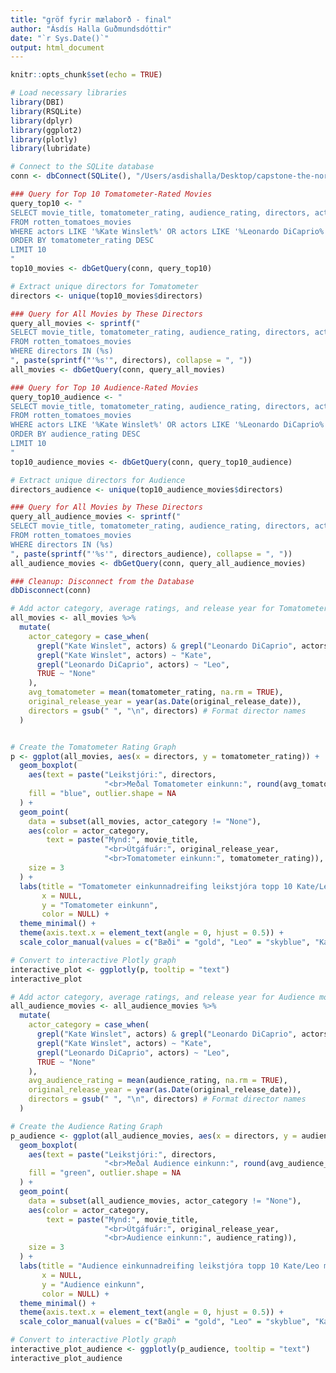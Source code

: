 ```yaml
---
title: "gröf fyrir mælaborð - final"
author: "Ásdís Halla Guðmundsdóttir"
date: "`r Sys.Date()`"
output: html_document
---
```


```r
knitr::opts_chunk$set(echo = TRUE)
```

```r
# Load necessary libraries
library(DBI)
library(RSQLite)
library(dplyr)
library(ggplot2)
library(plotly)
library(lubridate)

# Connect to the SQLite database
conn <- dbConnect(SQLite(), "/Users/asdishalla/Desktop/capstone-the-north/data/rotten_tomatoes.db")

### Query for Top 10 Tomatometer-Rated Movies
query_top10 <- "
SELECT movie_title, tomatometer_rating, audience_rating, directors, actors, original_release_date
FROM rotten_tomatoes_movies
WHERE actors LIKE '%Kate Winslet%' OR actors LIKE '%Leonardo DiCaprio%'
ORDER BY tomatometer_rating DESC
LIMIT 10
"
top10_movies <- dbGetQuery(conn, query_top10)

# Extract unique directors for Tomatometer
directors <- unique(top10_movies$directors)

### Query for All Movies by These Directors
query_all_movies <- sprintf("
SELECT movie_title, tomatometer_rating, audience_rating, directors, actors, original_release_date
FROM rotten_tomatoes_movies
WHERE directors IN (%s)
", paste(sprintf("'%s'", directors), collapse = ", "))
all_movies <- dbGetQuery(conn, query_all_movies)

### Query for Top 10 Audience-Rated Movies
query_top10_audience <- "
SELECT movie_title, tomatometer_rating, audience_rating, directors, actors, original_release_date
FROM rotten_tomatoes_movies
WHERE actors LIKE '%Kate Winslet%' OR actors LIKE '%Leonardo DiCaprio%'
ORDER BY audience_rating DESC
LIMIT 10
"
top10_audience_movies <- dbGetQuery(conn, query_top10_audience)

# Extract unique directors for Audience
directors_audience <- unique(top10_audience_movies$directors)

### Query for All Movies by These Directors
query_all_audience_movies <- sprintf("
SELECT movie_title, tomatometer_rating, audience_rating, directors, actors, original_release_date
FROM rotten_tomatoes_movies
WHERE directors IN (%s)
", paste(sprintf("'%s'", directors_audience), collapse = ", "))
all_audience_movies <- dbGetQuery(conn, query_all_audience_movies)

### Cleanup: Disconnect from the Database
dbDisconnect(conn)

```

```r
# Add actor category, average ratings, and release year for Tomatometer movies
all_movies <- all_movies %>%
  mutate(
    actor_category = case_when(
      grepl("Kate Winslet", actors) & grepl("Leonardo DiCaprio", actors) ~ "Bæði",
      grepl("Kate Winslet", actors) ~ "Kate",
      grepl("Leonardo DiCaprio", actors) ~ "Leo",
      TRUE ~ "None"
    ),
    avg_tomatometer = mean(tomatometer_rating, na.rm = TRUE),
    original_release_year = year(as.Date(original_release_date)),
    directors = gsub(" ", "\n", directors) # Format director names
  )


# Create the Tomatometer Rating Graph
p <- ggplot(all_movies, aes(x = directors, y = tomatometer_rating)) +
  geom_boxplot(
    aes(text = paste("Leikstjóri:", directors,
                     "<br>Meðal Tomatometer einkunn:", round(avg_tomatometer, 1))),
    fill = "blue", outlier.shape = NA
  ) +
  geom_point(
    data = subset(all_movies, actor_category != "None"),
    aes(color = actor_category, 
        text = paste("Mynd:", movie_title, 
                     "<br>Útgáfuár:", original_release_year, 
                     "<br>Tomatometer einkunn:", tomatometer_rating)),
    size = 3
  ) +
  labs(title = "Tomatometer einkunnadreifing leikstjóra topp 10 Kate/Leo mynda",
       x = NULL, 
       y = "Tomatometer einkunn",
       color = NULL) +
  theme_minimal() +
  theme(axis.text.x = element_text(angle = 0, hjust = 0.5)) +
  scale_color_manual(values = c("Bæði" = "gold", "Leo" = "skyblue", "Kate" = "lightpink"))

# Convert to interactive Plotly graph
interactive_plot <- ggplotly(p, tooltip = "text")
interactive_plot

```

```r
# Add actor category, average ratings, and release year for Audience movies
all_audience_movies <- all_audience_movies %>%
  mutate(
    actor_category = case_when(
      grepl("Kate Winslet", actors) & grepl("Leonardo DiCaprio", actors) ~ "Bæði",
      grepl("Kate Winslet", actors) ~ "Kate",
      grepl("Leonardo DiCaprio", actors) ~ "Leo",
      TRUE ~ "None"
    ),
    avg_audience_rating = mean(audience_rating, na.rm = TRUE),
    original_release_year = year(as.Date(original_release_date)),
    directors = gsub(" ", "\n", directors) # Format director names
  )

# Create the Audience Rating Graph
p_audience <- ggplot(all_audience_movies, aes(x = directors, y = audience_rating)) +
  geom_boxplot(
    aes(text = paste("Leikstjóri:", directors,
                     "<br>Meðal Audience einkunn:", round(avg_audience_rating, 1))),
    fill = "green", outlier.shape = NA
  ) +
  geom_point(
    data = subset(all_audience_movies, actor_category != "None"),
    aes(color = actor_category, 
        text = paste("Mynd:", movie_title, 
                     "<br>Útgáfuár:", original_release_year, 
                     "<br>Audience einkunn:", audience_rating)),
    size = 3
  ) +
  labs(title = "Audience einkunnadreifing leikstjóra topp 10 Kate/Leo mynda",
       x = NULL, 
       y = "Audience einkunn",
       color = NULL) +
  theme_minimal() +
  theme(axis.text.x = element_text(angle = 0, hjust = 0.5)) +
  scale_color_manual(values = c("Bæði" = "gold", "Leo" = "skyblue", "Kate" = "lightpink"))

# Convert to interactive Plotly graph
interactive_plot_audience <- ggplotly(p_audience, tooltip = "text")
interactive_plot_audience

```



